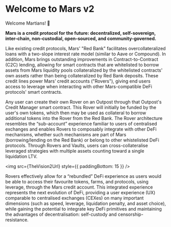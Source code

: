 
# Welcome to Mars v2

Welcome Martians! 🔴

**Mars is a credit protocol for the future: decentralized, self-sovereign, inter-chain, non-custodial, open-sourced, and community-governed.**

Like existing credit protocols, Mars' "Red Bank" facilitates overcollateralized loans with a two-slope interest rate model (similar to Aave or Compound). In addition, Mars brings outstanding improvements in Contract-to-Contract (C2C) lending, allowing for smart contracts that are whitelisted to borrow assets from Mars liquidity pools collateralized by the whitelisted contracts' own assets rather than being collateralized by Red Bank deposits. These credit lines power Mars’ credit accounts ("Rovers"), giving end users access to leverage when interacting with other Mars-compatible DeFi protocols' smart contracts.

Any user can create their own Rover on an Outpost through that Outpost's Credit Manager smart contract. This Rover will initially be funded  by the user's own tokens, which then may be used as collateral to borrow additional tokens into the Rover from the Red Bank. The Rover architecture resembles the “sub-account” experience familiar to users of centralised exchanges and enables Rovers to composably integrate with other DeFi mechanisms, whether such mechanisms are part of Mars (borrowing/lending on the Red Bank) or belong to other whistelisted DeFi protocols. Through Rovers and Vaults, users can cross-collateralise leveraged strategies with multiple assets counting toward a single liquidation LTV.

<img src={TheVision2Url} style={{ paddingBottom: 15 }} />

Rovers effectively allow for a “rebundled” DeFi experience as users would be able to access their favourite tokens, farms, and protocols, using leverage, through the Mars credit account. This integrated experience represents the next evolution of DeFi, providing a user experience (UX) comparable to centralised exchanges (CEXes) on many important dimensions (such as speed, leverage, liquidation penalty, and asset choice), while gaining the potential to integrate key DeFi primitives and maintaining the advantages of decentralisation: self-custody and censorship-resistance.
